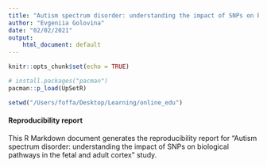 ```yaml
---
title: "Autism spectrum disorder: understanding the impact of SNPs on biological pathways in the fetal and adult cortex"
author: "Evgeniia Golovina"
date: "02/02/2021"
output:
    html_document: default
---
```


```r
knitr::opts_chunk$set(echo = TRUE)

# install.packages("pacman")
pacman::p_load(UpSetR)

setwd("/Users/foffa/Desktop/Learning/online_edu")
```

#### Reproducibility report

This R Markdown document generates the reproducibility report for "Autism spectrum disorder: understanding the impact of SNPs on biological pathways in the fetal and adult cortex" study.

```r

```

##
